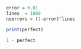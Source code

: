 
```r
error = 0.01
lines  = 1000
noerrors = (1-error)^lines

print(perfect)
```

```r
1 - perfect

```

